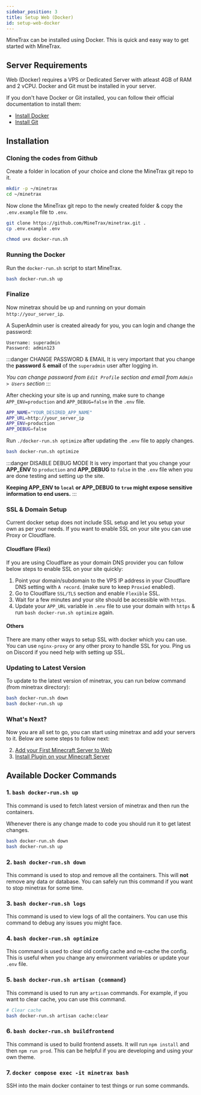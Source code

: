 ```yaml
---
sidebar_position: 3
title: Setup Web (Docker)
id: setup-web-docker
---
```


MineTrax can be installed using Docker. This is quick and easy way to get started with MineTrax.

## Server Requirements

Web (Docker) requires a VPS or Dedicated Server with atleast 4GB of RAM and 2 vCPU. Docker and Git must be installed in your server.

If you don't have Docker or Git installed, you can follow their official documentation to install them:

- [Install Docker](https://docs.docker.com/engine/install/)
- [Install Git](https://git-scm.com/book/en/v2/Getting-Started-Installing-Git)

## Installation

### Cloning the codes from Github

Create a folder in location of your choice and clone the MineTrax git repo to it.

```bash
mkdir -p ~/minetrax
cd ~/minetrax
```

Now clone the MineTrax git repo to the newly created folder & copy the `.env.example` file to `.env`.

```bash
git clone https://github.com/MineTrax/minetrax.git .
cp .env.example .env

chmod u+x docker-run.sh
```

### Running the Docker

Run the `docker-run.sh` script to start MineTrax.

```bash
bash docker-run.sh up
```

### Finalize

Now minetrax should be up and running on your domain `http://your_server_ip`.

A SuperAdmin user is created already for you, you can login and change the password:

```
Username: superadmin
Password: admin123
```

:::danger CHANGE PASSWORD & EMAIL
It is very important that you change the **password** & **email** of the `superadmin` user after logging in.

_You can change password from `Edit Profile` section and email from `Admin > Users` section_
:::

After checking your site is up and running, make sure to change `APP_ENV=production` and `APP_DEBUG=false` in the `.env` file.

```bash title=".env"
APP_NAME="YOUR_DESIRED_APP_NAME"
APP_URL=http://your_server_ip
APP_ENV=production
APP_DEBUG=false
```

Run `./docker-run.sh optimize` after updating the `.env` file to apply changes.
```bash
bash docker-run.sh optimize
```

:::danger DISABLE DEBUG MODE
It is very important that you change your **APP_ENV** to `production` and **APP_DEBUG** to `false` in the `.env` file when you are done testing and setting up the site.

**Keeping APP_ENV to `local` or APP_DEBUG to `true` might expose sensitive information to end users.**
:::

### SSL & Domain Setup

Current docker setup does not include SSL setup and let you setup your own as per your needs.
If you want to enable SSL on your site you can use Proxy or Cloudflare.

#### Cloudflare (Flexi)

If you are using Cloudflare as your domain DNS provider you can follow below steps to enable SSL on your site quickly:

1. Point your domain/subdomain to the VPS IP address in your Cloudflare DNS setting with `A record`. (make sure to keep `Proxied` enabled).
2. Go to Cloudflare `SSL/TLS` section and enable `Flexible` SSL.
3. Wait for a few minutes and your site should be accessible with `https`.
4. Update your `APP_URL` variable in `.env` file to use your domain with `https` & run `bash docker-run.sh optimize` again.

#### Others

There are many other ways to setup SSL with docker which you can use. You can use `nginx-proxy` or any other proxy to handle SSL for you.
Ping us on Discord if you need help with setting up SSL.

### Updating to Latest Version

To update to the latest version of minetrax, you can run below command (from minetrax directory):
```bash
bash docker-run.sh down
bash docker-run.sh up
```

### What's Next?

Now you are all set to go, you can start using minetrax and add your servers to it.
Below are some steps to follow next:

2. [Add your First Minecraft Server to Web](../installation/adding-minecraft-server)
3. [Install Plugin on your Minecraft Server](../installation/setup-plugin)


## Available Docker Commands

### 1. `bash docker-run.sh up`

This command is used to fetch latest version of minetrax and then run the containers.

Whenever there is any change made to code you should run it to get latest changes.

```bash
bash docker-run.sh down
bash docker-run.sh up
```


### 2. `bash docker-run.sh down`

This command is used to stop and remove all the containers. This will **not** remove any data or database. You can safely run this command if you want to stop minetrax for some time.

### 3. `bash docker-run.sh logs`

This command is used to view logs of all the containers. You can use this command to debug any issues you might face.

### 4. `bash docker-run.sh optimize`

This command is used to clear old config cache and re-cache the config. This is useful when you change any environment variables or update your `.env` file.

### 5. `bash docker-run.sh artisan {command}`

This command is used to run any `artisan` commands. For example, if you want to clear cache, you can use this command.

```bash
# Clear cache
bash docker-run.sh artisan cache:clear
```

### 6. `bash docker-run.sh buildfrontend`

This command is used to build frontend assets. It will run `npm install` and then `npm run prod`.
This can be helpful if you are developing and using your own theme.

### 7. `docker compose exec -it minetrax bash`

SSH into the main docker container to test things or run some commands.
